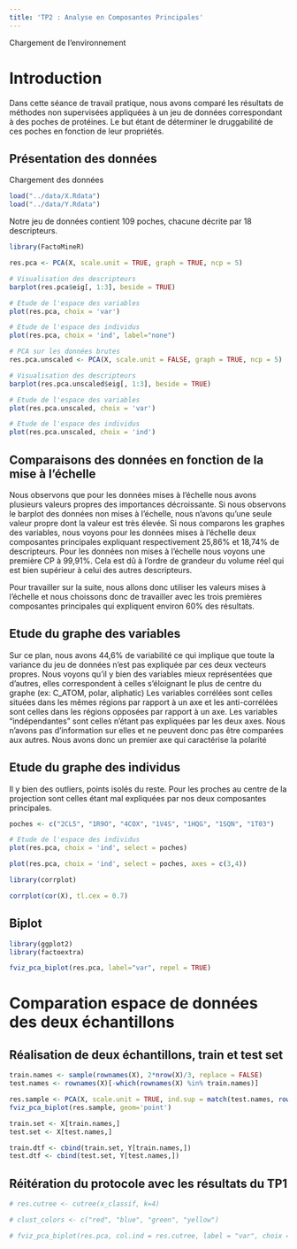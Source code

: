 ```yaml
---
title: 'TP2 : Analyse en Composantes Principales'
---
```


Chargement de l'environnement

# Introduction

Dans cette séance de travail pratique, nous avons comparé les résultats de méthodes non supervisées appliquées à un jeu de données correspondant à des poches de protéines. Le but étant de déterminer le druggabilité de ces poches en fonction de leur propriétés.

## Présentation des données

Chargement des données
```r
load("../data/X.Rdata")
load("../data/Y.Rdata")
```

Notre jeu de données contient 109 poches, chacune décrite par 18 descripteurs. 

```r
library(FactoMineR)

res.pca <- PCA(X, scale.unit = TRUE, graph = TRUE, ncp = 5)

# Visualisation des descripteurs
barplot(res.pca$eig[, 1:3], beside = TRUE)
```


```r
# Etude de l'espace des variables
plot(res.pca, choix = 'var')

# Etude de l'espace des individus
plot(res.pca, choix = 'ind', label="none")
```
```r
# PCA sur les données brutes
res.pca.unscaled <- PCA(X, scale.unit = FALSE, graph = TRUE, ncp = 5)

# Visualisation des descripteurs
barplot(res.pca.unscaled$eig[, 1:3], beside = TRUE)
```

```r
# Etude de l'espace des variables
plot(res.pca.unscaled, choix = 'var')

# Etude de l'espace des individus
plot(res.pca.unscaled, choix = 'ind')
```

## Comparaisons des données en fonction de la mise à l'échelle

Nous observons que pour les données mises à l'échelle nous avons plusieurs valeurs propres des importances décroissante. Si nous observons le barplot des données non mises à l'échelle, nous n'avons qu'une seule valeur propre dont la valeur est très élevée. 
Si nous comparons les graphes des variables, nous voyons pour les données mises à l'échelle deux composantes principales expliquant respectivement 25,86% et 18,74% de descripteurs. Pour les données non mises à l'échelle nous voyons une première CP à 99,91%. Cela est dû à l'ordre de grandeur du volume réel qui est bien supérieur à celui des autres descripteurs.

Pour travailler sur la suite, nous allons donc utiliser les valeurs mises à l'échelle et nous choissons donc de travailler avec les trois premières composantes principales qui expliquent environ 60% des résultats.

## Etude du graphe des variables

Sur ce plan, nous avons 44,6% de variabilité ce qui implique que toute la variance du jeu de données n'est pas expliquée par ces deux vecteurs propres.
Nous voyons qu'il y bien des variables mieux représentées que d'autres, elles correspondent à celles s'éloignant le plus de centre du graphe (ex: C_ATOM, polar, aliphatic)
Les variables corrélées sont celles situées dans les mêmes régions par rapport à un axe et les anti-corrélées sont celles dans les régions opposées par rapport à un axe.
Les variables "indépendantes" sont celles n'étant pas expliquées par les deux axes. Nous n'avons pas d'information sur elles et ne peuvent donc pas être comparées aux autres.
Nous avons donc un premier axe qui caractérise la polarité

## Etude du graphe des individus

Il y bien des outliers, points isolés du reste.
Pour les proches au centre de la projection sont celles étant mal expliquées par nos deux composantes principales.

```r
poches <- c("2CL5", "1R9O", "4COX", "1V4S", "1HQG", "1SQN", "1T03")

# Etude de l'espace des individus
plot(res.pca, choix = 'ind', select = poches)
```

```r
plot(res.pca, choix = 'ind', select = poches, axes = c(3,4))
```
```r
library(corrplot)

corrplot(cor(X), tl.cex = 0.7)
```

## Biplot

```r
library(ggplot2)
library(factoextra)

fviz_pca_biplot(res.pca, label="var", repel = TRUE)
```

# Comparation espace de données des deux échantillons

## Réalisation de deux échantillons, train et test set

```r
train.names <- sample(rownames(X), 2*nrow(X)/3, replace = FALSE)
test.names <- rownames(X)[-which(rownames(X) %in% train.names)]
```

```r
res.sample <- PCA(X, scale.unit = TRUE, ind.sup = match(test.names, rownames(X)))
fviz_pca_biplot(res.sample, geom='point')
```
```r
train.set <- X[train.names,]
test.set <- X[test.names,]

train.dtf <- cbind(train.set, Y[train.names,])
test.dtf <- cbind(test.set, Y[test.names,])
```

## Réitération du protocole avec les résultats du TP1

```r
# res.cutree <- cutree(x_classif, k=4)

# clust_colors <- c("red", "blue", "green", "yellow")

# fviz_pca_biplot(res.pca, col.ind = res.cutree, label = "var", choix = "ind")
```


